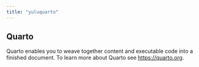 ```yaml
---
title: "yuluquarto"
---
```


## Quarto

Quarto enables you to weave together content and executable code into a finished document. To learn more about Quarto see <https://quarto.org>.
